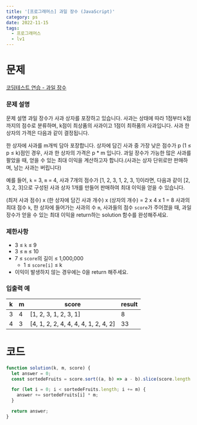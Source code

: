 ```yaml
---
title: '[프로그래머스] 과일 장수 (JavaScript)'
category: ps
date: 2022-11-15
tags:
  - 프로그래머스
  - lv1
---
```


# 문제

[코딩테스트 연습 - 과일 장수](https://school.programmers.co.kr/learn/courses/30/lessons/135808)

### 문제 설명

문제 설명
과일 장수가 사과 상자를 포장하고 있습니다. 사과는 상태에 따라 1점부터 k점까지의 점수로 분류하며, k점이 최상품의 사과이고 1점이 최하품의 사과입니다. 사과 한 상자의 가격은 다음과 같이 결정됩니다.

한 상자에 사과를 m개씩 담아 포장합니다.
상자에 담긴 사과 중 가장 낮은 점수가 p (1 ≤ p ≤ k)점인 경우, 사과 한 상자의 가격은 p \* m 입니다.
과일 장수가 가능한 많은 사과를 팔았을 때, 얻을 수 있는 최대 이익을 계산하고자 합니다.(사과는 상자 단위로만 판매하며, 남는 사과는 버립니다)

예를 들어, `k` = 3, `m` = 4, 사과 7개의 점수가 [1, 2, 3, 1, 2, 3, 1]이라면, 다음과 같이 [2, 3, 2, 3]으로 구성된 사과 상자 1개를 만들어 판매하여 최대 이익을 얻을 수 있습니다.

(최저 사과 점수) x (한 상자에 담긴 사과 개수) x (상자의 개수) = 2 x 4 x 1 = 8
사과의 최대 점수 `k`, 한 상자에 들어가는 사과의 수 `m`, 사과들의 점수 `score`가 주어졌을 때, 과일 장수가 얻을 수 있는 최대 이익을 return하는 solution 함수를 완성해주세요.

### 제한사항

- 3 ≤ `k` ≤ 9
- 3 ≤ `m` ≤ 10
- 7 ≤ `score`의 길이 ≤ 1,000,000
  - 1 ≤ `score[i]` ≤ k
- 이익이 발생하지 않는 경우에는 0을 return 해주세요.

### 입출력 예

| k   | m   | score                                | result |
| --- | --- | ------------------------------------ | ------ |
| 3   | 4   | [1, 2, 3, 1, 2, 3, 1]                | 8      |
| 4   | 3   | [4, 1, 2, 2, 4, 4, 4, 4, 1, 2, 4, 2] | 33     |

# 코드

```js
function solution(k, m, score) {
  let answer = 0;
  const sortedeFruits = score.sort((a, b) => a - b).slice(score.length % m);

  for (let i = 0; i < sortedeFruits.length; i += m) {
    answer += sortedeFruits[i] * m;
  }

  return answer;
}
```
